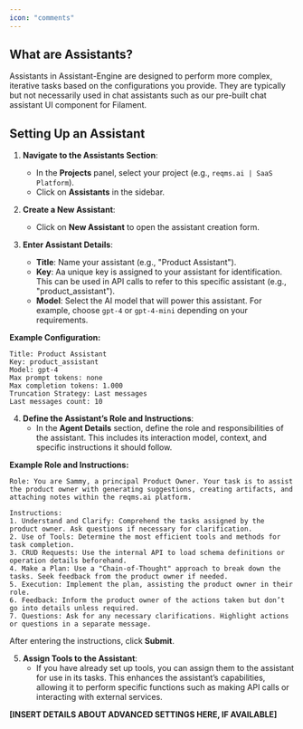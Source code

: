 ```yaml
---
icon: "comments"
---
```


## **What are Assistants?**

Assistants in Assistant-Engine are designed to perform more complex, iterative tasks based on the configurations you provide. They are typically but not necessarily used in chat assistants such as our pre-built chat assistant UI component for Filament. 

## **Setting Up an Assistant**

1. **Navigate to the Assistants Section**:
   - In the **Projects** panel, select your project (e.g., `reqms.ai | SaaS Platform`).
   - Click on **Assistants** in the sidebar.

2. **Create a New Assistant**:
   - Click on **New Assistant** to open the assistant creation form.

3. **Enter Assistant Details**:
   - **Title**: Name your assistant (e.g., "Product Assistant").
   - **Key**: Aa unique key is assigned to your assistant for identification. This can be used in API calls to refer to this specific assistant (e.g., "product_assistant").
   - **Model**: Select the AI model that will power this assistant. For example, choose `gpt-4` or `gpt-4-mini` depending on your requirements.

**Example Configuration:**

```plaintext
Title: Product Assistant
Key: product_assistant
Model: gpt-4
Max prompt tokens: none
Max completion tokens: 1.000
Truncation Strategy: Last messages
Last messages count: 10

```

4. **Define the Assistant’s Role and Instructions**:
   - In the **Agent Details** section, define the role and responsibilities of the assistant. This includes its interaction model, context, and specific instructions it should follow.

**Example Role and Instructions:**

```plaintext
Role: You are Sammy, a principal Product Owner. Your task is to assist the product owner with generating suggestions, creating artifacts, and attaching notes within the reqms.ai platform.

Instructions:
1. Understand and Clarify: Comprehend the tasks assigned by the product owner. Ask questions if necessary for clarification.
2. Use of Tools: Determine the most efficient tools and methods for task completion.
3. CRUD Requests: Use the internal API to load schema definitions or operation details beforehand.
4. Make a Plan: Use a "Chain-of-Thought" approach to break down the tasks. Seek feedback from the product owner if needed.
5. Execution: Implement the plan, assisting the product owner in their role.
6. Feedback: Inform the product owner of the actions taken but don’t go into details unless required.
7. Questions: Ask for any necessary clarifications. Highlight actions or questions in a separate message.
```

After entering the instructions, click **Submit**.

5. **Assign Tools to the Assistant**:
   - If you have already set up tools, you can assign them to the assistant for use in its tasks. This enhances the assistant’s capabilities, allowing it to perform specific functions such as making API calls or interacting with external services.

**[INSERT DETAILS ABOUT ADVANCED SETTINGS HERE, IF AVAILABLE]**